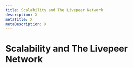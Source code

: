 ```yaml
---
title: Scalability and The Livepeer Network
description: X
metaTitle: X
metaDescription: X
---
```


# Scalability and The Livepeer Network

<!-- Describes the automated, resilient nature of the Livepeer network and its CDN. -->